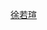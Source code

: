 {{Userbox
  |border-c = #000000
  |border-s = 1
  |id-c     = #FFFFFF
  |id-s     = 12
  |id-fc    = #000000
  |info-c   = #ff69b4
  |info-s   = 8
  |info-fc  = #FFFF
  |id       = [[File:Vivian portrait.jpg|45px]]
  |info     = 這用戶是'''[[徐若瑄]]'''影迷。
}}
[[category:喜歡徐若瑄的維基人|{{PAGENAME}}]]
<noinclude>
[[Category:藝人用戶框模板|徐若瑄]]
</noinclude>